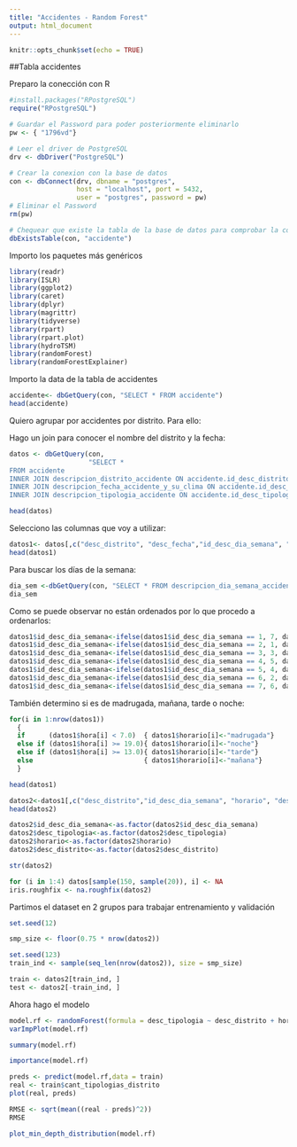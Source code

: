 ```yaml
---
title: "Accidentes - Random Forest"
output: html_document
---
```


```r
knitr::opts_chunk$set(echo = TRUE)
```

##Tabla accidentes 

Preparo la conección con R

```r

#install.packages("RPostgreSQL")
require("RPostgreSQL")

# Guardar el Password para poder posteriormente eliminarlo
pw <- { "1796vd"}

# Leer el driver de PostgreSQL
drv <- dbDriver("PostgreSQL")

# Crear la conexion con la base de datos
con <- dbConnect(drv, dbname = "postgres",
                 host = "localhost", port = 5432,
                 user = "postgres", password = pw)
# Eliminar el Password
rm(pw) 

# Chequear que existe la tabla de la base de datos para comprobar la conexión
dbExistsTable(con, "accidente")

```


Importo los paquetes más genéricos

```r
library(readr)
library(ISLR)
library(ggplot2)
library(caret)
library(dplyr)
library(magrittr)
library(tidyverse)
library(rpart)
library(rpart.plot)
library(hydroTSM)
library(randomForest)
library(randomForestExplainer)
```

Importo la data de la tabla de accidentes 

```r
accidente<- dbGetQuery(con, "SELECT * FROM accidente")
head(accidente)
```

Quiero agrupar por accidentes por distrito. Para ello:

Hago un join para conocer el nombre del distrito y la fecha: 

```r
datos <- dbGetQuery(con, 
                    "SELECT *
FROM accidente
INNER JOIN descripcion_distrito_accidente ON accidente.id_desc_distrito = descripcion_distrito_accidente.id_desc_distrito
INNER JOIN descripcion_fecha_accidente_y_su_clima ON accidente.id_desc_fecha=descripcion_fecha_accidente_y_su_clima.id_desc_fecha
INNER JOIN descripcion_tipologia_accidente ON accidente.id_desc_tipologia = descripcion_tipologia_accidente.id_desc_tipologia") 

head(datos)
```

Selecciono las columnas que voy a utilizar:

```r
datos1<- datos[,c("desc_distrito", "desc_fecha","id_desc_dia_semana", "hora", "desc_tipologia")]
head(datos1)
```

Para buscar los días de la semana: 

```r
dia_sem <-dbGetQuery(con, "SELECT * FROM descripcion_dia_semana_accidente")
dia_sem
```

Como se puede observar no están ordenados por lo que procedo a ordenarlos:

```r
datos1$id_desc_dia_semana<-ifelse(datos1$id_desc_dia_semana == 1, 7, datos1$id_desc_dia_semana)
datos1$id_desc_dia_semana<-ifelse(datos1$id_desc_dia_semana == 2, 1, datos1$id_desc_dia_semana)
datos1$id_desc_dia_semana<-ifelse(datos1$id_desc_dia_semana == 3, 3, datos1$id_desc_dia_semana)
datos1$id_desc_dia_semana<-ifelse(datos1$id_desc_dia_semana == 4, 5, datos1$id_desc_dia_semana)
datos1$id_desc_dia_semana<-ifelse(datos1$id_desc_dia_semana == 5, 4, datos1$id_desc_dia_semana)
datos1$id_desc_dia_semana<-ifelse(datos1$id_desc_dia_semana == 6, 2, datos1$id_desc_dia_semana)
datos1$id_desc_dia_semana<-ifelse(datos1$id_desc_dia_semana == 7, 6, datos1$id_desc_dia_semana)
```



También determino si es de madrugada, mañana, tarde o noche:

```r
for(i in 1:nrow(datos1))
  {
  if      (datos1$hora[i] < 7.0)  { datos1$horario[i]<-"madrugada"} 
  else if (datos1$hora[i] >= 19.0){ datos1$horario[i]<-"noche"}
  else if (datos1$hora[i] >= 13.0){ datos1$horario[i]<-"tarde"}
  else                            { datos1$horario[i]<-"mañana"}
  }

head(datos1)
```



```r
datos2<-datos1[,c("desc_distrito","id_desc_dia_semana", "horario", "desc_tipologia")]
head(datos2)
```




```r
datos2$id_desc_dia_semana<-as.factor(datos2$id_desc_dia_semana)
datos2$desc_tipologia<-as.factor(datos2$desc_tipologia)
datos2$horario<-as.factor(datos2$horario)
datos2$desc_distrito<-as.factor(datos2$desc_distrito)
```

```r
str(datos2)
```


```r
for (i in 1:4) datos[sample(150, sample(20)), i] <- NA
iris.roughfix <- na.roughfix(datos2)
```



Partimos el dataset en 2 grupos para trabajar entrenamiento y validación

```r
set.seed(12)

```

```r
smp_size <- floor(0.75 * nrow(datos2))

set.seed(123)
train_ind <- sample(seq_len(nrow(datos2)), size = smp_size)

train <- datos2[train_ind, ]
test <- datos2[-train_ind, ]
```

Ahora hago el modelo

```r
model.rf <- randomForest(formula = desc_tipologia ~ desc_distrito + horario + id_desc_dia_semana, importance = TRUE ,data = train, na.action=na.roughfix)
varImpPlot(model.rf)
```


```r
summary(model.rf)
```

```r
importance(model.rf)
```




```r
preds <- predict(model.rf,data = train)
real <- train$cant_tipologias_distrito
plot(real, preds)
```

```r
RMSE <- sqrt(mean((real - preds)^2))
RMSE
```


```r
plot_min_depth_distribution(model.rf)
```

